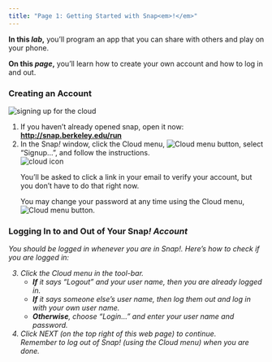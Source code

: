 ```yaml
---
title: "Page 1: Getting Started with Snap<em>!</em>"
---
```


<div class="learn">
<p><strong>In this <em>lab</em>,</strong> you'll program an app that you can share with others and play on your phone.</p>
<p><strong>On this <em>page</em>,</strong> you'll learn how to create your own account and how to log in and out.</p> 
</div>

### Creating an Account
<div class="forYouToDo" id="first"> 
<img class="imageRight" src="/img/sys/dialog-cloud-signup.png" alt="signing up for the cloud" title="signing up for the cloud"/> 
<ol>
<li>If you haven't already opened <span class="snap">snap</span>, open it now: <a href="http://snap.berkeley.edu/run" title="Snap! Build Your Own Blocks" target="_blank"><strong>http://snap.berkeley.edu/run</strong></a></li>
<li>
In the Snap<em>!</em> window, click the Cloud menu, <img src="/img/1-introduction/cloud_button.png" alt="Cloud menu button" title="Cloud menu button" />, select "Signup...", and follow the instructions. <br />
<img class="indent" src="/img/sys/button-cloud-with-context.png" alt="cloud icon" title="cloud icon"/>
</li>
<div class="endnote">
<p>You'll be asked to click a link in your email to verify your account, but you don't have to do that right now.</p>
<p>You may change your password at any time using the Cloud menu, <img src="/img/1-introduction/cloud_button.png" alt="Cloud menu button" title="Cloud menu button"/>.</p>
</div>
</ol>
</div>

### Logging In to and Out of Your Snap<em>!&nbsp;</a>Account
<div class="forYouToDo">
<p>You should be logged in whenever you are in Snap<em>!</em>. Here's how to check if you are logged in:</p>
<ol start="3">
<li>
Click the Cloud menu in the tool-bar.
<ul> 
<li><strong>If</strong> it says "Logout" and your user name, then you are already logged in.</li>
<li><strong>If</strong> it says someone else's user name, then log them out and log in with your own user name.</li>
<li><strong>Otherwise</strong>, choose "Login..." and enter your user name and password.</li>
</ul>
</li>
<li>
Click NEXT (on the top right of this web page) to continue.
<div class="endnote">Remember to log out of Snap<em>!</em> (using the Cloud menu) when you are done.</div>
</li>
</ol>
</div>
